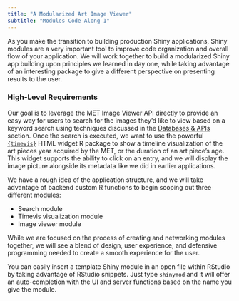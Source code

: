 ```yaml
---
title: "A Modularized Art Image Viewer"
subtitle: "Modules Code-Along 1"
---
```


As you make the transition to building production Shiny applications, Shiny modules are a very important tool to improve code organization and overall flow of your application. We will work together to build a modularized Shiny app building upon principles we learned in day one, while taking advantage of an interesting package to give a different perspective on presenting results to the user.

### High-Level Requirements

Our goal is to leverage the MET Image Viewer API directly to provide an easy way for users to search for the images they'd like to view based on a keyword search using techniques discussed in the [Databases & APIs](../../d1-04-db-api) section. Once the search is executed, we want to use the powerful [`{timevis}`](https://daattali.com/shiny/timevis-demo/) HTML widget R package to show a timeline visualization of the art pieces year acquired by the MET, or the duration of an art piece's age. This widget supports the ability to click on an entry, and we will display the image picture alongside its metadata like we did in earlier applications. 

We have a rough idea of the application structure, and we will take advantage of backend custom R functions to begin scoping out three different modules:

* Search module
* Timevis visualization module
* Image viewer module

While we are focused on the process of creating and networking modules together, we will see a blend of design, user experience, and defensive programming needed to create a smooth experience for the user.

::: callout-tip
You can easily insert a template Shiny module in an open file within RStudio by taking advantage of RStudio snippets. Just type `shinymod` and it will offer an auto-completion with the UI and server functions based on the name you give the module.
:::